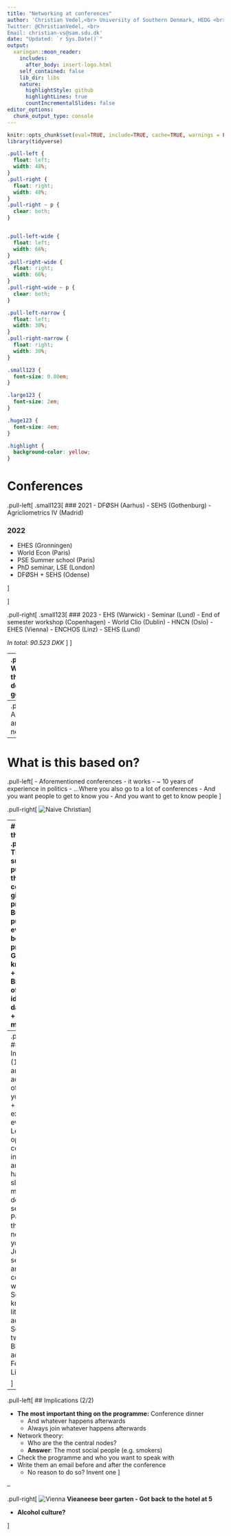```yaml
---
title: "Networking at conferences"
author: 'Christian Vedel,<br> University of Southern Denmark, HEDG <br><br>
Twitter: @ChristianVedel, <br>
Email: christian-vs@sam.sdu.dk'
date: "Updated: `r Sys.Date()`" 
output:
  xaringan::moon_reader:
    includes:
      after_body: insert-logo.html
    self_contained: false
    lib_dir: libs
    nature:
      highlightStyle: github
      highlightLines: true
      countIncrementalSlides: false
editor_options: 
  chunk_output_type: console
---
```


```r
knitr::opts_chunk$set(eval=TRUE, include=TRUE, cache=TRUE, warnings = FALSE, message = FALSE, echo = FALSE)
library(tidyverse)
```

```css
.pull-left {
  float: left;
  width: 48%;
}
.pull-right {
  float: right;
  width: 48%;
}
.pull-right ~ p {
  clear: both;
}


.pull-left-wide {
  float: left;
  width: 66%;
}
.pull-right-wide {
  float: right;
  width: 66%;
}
.pull-right-wide ~ p {
  clear: both;
}

.pull-left-narrow {
  float: left;
  width: 30%;
}
.pull-right-narrow {
  float: right;
  width: 30%;
}

.small123 {
  font-size: 0.80em;
}

.large123 {
  font-size: 2em;
}

.huge123 {
  font-size: 4em;
}

.highlight {
  background-color: yellow;
}

```

# Conferences
.pull-left[
.small123[
### 2021
- DFØSH (Aarhus)
- SEHS (Gothenburg)
- Agricliometrics IV (Madrid)

### 2022
- EHES (Gronningen)
- World Econ (Paris)
- PSE Summer school (Paris)
- PhD seminar, LSE (London)
- DFØSH + SEHS (Odense)

]

]

.pull-right[
.small123[
### 2023
- EHS (Warwick)
- Seminar (Lund)
- End of semester workshop (Copenhagen)
- World Clio (Dublin)
- HNCN (Oslo)
- EHES (Vienna) 
- ENCHOS (Linz)
- SEHS (Lund)

*In total: 90.523 DKK*
]
]

--
.pull-right[
**What does the department get for that?**
]

--
.pull-right[
Advertisement and networking
]

---
# What is this based on?
.pull-left[
- Aforementioned conferences - it works 
- ~ 10 years of experience in politics
- ...Where you also go to a lot of conferences
- And you want people to get to know you 
- And you want to get to know people 
]

.pull-right[
![Naive Christian](Figures/Naive_Christian.jpg)
]

---
# Rethinking the purpose 
.pull-left[
- The superficial purpose of the conference is given by the programme 
- But the real purpose is everything in between the programme 
  + Getting to know people
  + Brainstorming of research ideas
  + New data sources 
  + New methods

]
--
.pull-left[
#### Implications (1/2)
- Slides are advertisement of you and your research 
  + Do not explain everything
  + Leave things open 
  + Have contact information and a twitter handle on slides
- Never miss a break - do miss a sessions
  + People are there to network like you 
  + Say hi
  + Junior vs senior - what are you comfortable with?
- About SoMe: 'Troels' knows very little about academic SoMe... Get a twitter (or Blue Sky) account. Forget LinkedIn

]

---

.pull-left[
## Implications (2/2)

- **The most important thing on the programme:** Conference dinner
  + And whatever happens afterwards
  + Always join whatever happens afterwards 
  
- Network theory:
  + Who are the the central nodes?
  + **Answer**: The most social people (e.g. smokers)
- Check the programme and who you want to speak with 
- Write them an email before and after the conference 
  + No reason to do so? Invent one
]

--

.pull-right[
![Vienna](Figures/Vienna.jpg)
**Vieaneese beer garten - Got back to the hotel at 5**

- **Alcohol culture?**

]

